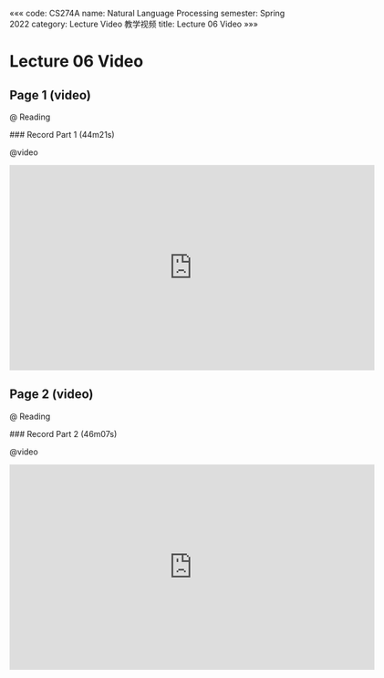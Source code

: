 «««
code: CS274A
name: Natural Language Processing
semester: Spring 2022
category: Lecture Video 教学视频
title: Lecture 06 Video
»»»

# Lecture 06 Video

## Page 1 (video)

@ Reading

<div class="markdown-body">
### Record Part 1 (44m21s)
</div>

@video

<iframe src="https://viewsb.com/e/0x4blh2a7v8f.html" frameborder=0 marginwidth=0 marginheight=0 scrolling=no width=640 height=360 allowfullscreen></iframe>


## Page 2 (video)

@ Reading

<div class="markdown-body">
### Record Part 2 (46m07s)
</div>

@video

<iframe src="https://viewsb.com/e/mkqb7atyvzk0.html" frameborder=0 marginwidth=0 marginheight=0 scrolling=no width=640 height=360 allowfullscreen></iframe>


